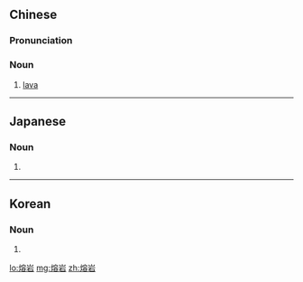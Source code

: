 ==Chinese==
{{zh-forms}}

===Pronunciation===
{{zh-pron
|m=róngyán
|c=jung4 ngaam4
|cat=n
}}

===Noun===
{{zh-noun}}

# [[lava]]

----

==Japanese==
{{ja-kanjitab|よう|がん|yomi=on}}

===Noun===
{{ja-noun|ようがん}}

# {{alternative form of|溶岩|lang=ja}}

----

==Korean==
{{ko-hanjatab}}

===Noun===
{{ko-noun|rv=yong-am|hangeul=용암}}

# {{hanja form of|용암|lava}}

[[lo:熔岩]]
[[mg:熔岩]]
[[zh:熔岩]]